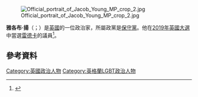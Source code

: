 [[File:Official_portrait_of_Jacob_Young_MP_crop_2.jpg|thumb]]

'''雅各布·揚'''（{{lang-en|Jacob Young}}；{{bd|1993年|2月2日}}）是[[英國|英國]]的一位政治家，所屬政黨是[[保守黨_(英國)|保守黨]]。他在[[2019年英國大選|2019年英國大選]]中當選[[雷德卡_(英國國會選區)|雷德卡]]的議員<ref name="politicsuk">{{cite web |title=Young, Jacob |url=https://www.politics.co.uk/reference/young-jacob/ |website=Politics.co.uk |access-date=25 March 2021}}</ref>。
==參考資料==
{{reflist}}
[[Category:英國政治人物|Category:英國政治人物]]
[[Category:英格蘭LGBT政治人物|Category:英格蘭LGBT政治人物]]